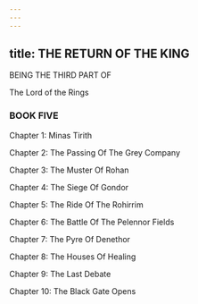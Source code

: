 ```yaml
---
---
---
```

title: THE RETURN OF THE KING
---

BEING THE THIRD PART OF

The Lord of the Rings

### BOOK FIVE

Chapter 1: Minas Tirith

Chapter 2: The Passing Of The Grey Company

Chapter 3: The Muster Of Rohan

Chapter 4: The Siege Of Gondor

Chapter 5: The Ride Of The Rohirrim

Chapter 6: The Battle Of The Pelennor Fields

Chapter 7: The Pyre Of Denethor

Chapter 8: The Houses Of Healing

Chapter 9: The Last Debate

Chapter 10: The Black Gate Opens
